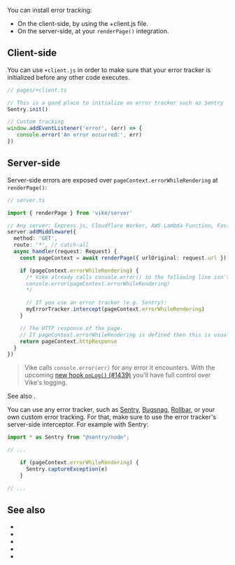 
You can install error tracking:
 - On the client-side, by using the <Link href="/client">+client.js</Link> file.
 - On the server-side, at your <Link href="/renderPage">`renderPage()`</Link> integration.


## Client-side

You can use <Link href="/client">`+client.js`</Link> in order to make sure that your error tracker is initialized before any other code executes.

```ts
// pages/+client.ts

// This is a good place to initialize an error tracker such as Sentry
Sentry.init()

// Custom tracking
window.addEventListener('error', (err) => {
   console.error('An error occurred:', err)
})
```


## Server-side

Server-side errors are exposed over `pageContext.errorWhileRendering` at <Link href="/renderPage">`renderPage()`</Link>:

```ts
// server.ts

import { renderPage } from 'vike/server'

// Any server: Express.js, Cloudflare Worker, AWS Lambda Function, Fastify, Hono, Nitro, ...
server.addMiddleware({
  method: 'GET',
  route: '*', // catch-all
  async handler(request: Request) {
    const pageContext = await renderPage({ urlOriginal: request.url })

    if (pageContext.errorWhileRendering) {
      /* Vike already calls console.error() so the following line isn't needed.
      console.error(pageContext.errorWhileRendering)
      */

      // If you use an error tracker (e.g. Sentry):
      myErrorTracker.intercept(pageContext.errorWhileRendering)
    }

    // The HTTP response of the page.
    // If pageContext.errorWhileRendering is defined then this is usually the error page.
    return pageContext.httpResponse
  }
})
```

> Vike calls `console.error(err)` for any error it encounters. With the upcoming [new hook `onLog()` (#1439)](https://github.com/vikejs/vike/issues/1438) you'll have full control over Vike's logging.

See also <Link href="/error-page" />.

You can use any error tracker, such as [Sentry](https://sentry.io/), [Bugsnag](https://www.bugsnag.com/), [Rollbar](https://rollbar.com/), or your own custom error tracking. For that, make sure to use the error tracker's server-side interceptor. For example with Sentry:

```ts
import * as Sentry from "@sentry/node";

// ...

    if (pageContext.errorWhileRendering) {
      Sentry.captureException(e)
    }

// ...
```


## See also

 - <Link href="/renderPage" />
 - <Link href="/error-page" />
 - <Link href="/client" />
 - <Link href="/pageContext" />
 - <Link href="/debug#verbose-errors" />
